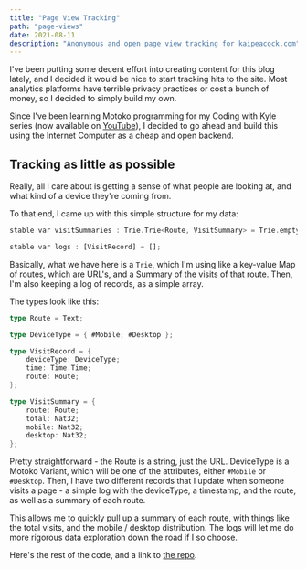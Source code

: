```yaml
---
title: "Page View Tracking"
path: "page-views"
date: 2021-08-11
description: "Anonymous and open page view tracking for kaipeacock.com"
---
```



I've been putting some decent effort into creating content for this blog lately, and I decided it would be nice to start tracking hits to the site. Most analytics platforms have terrible privacy practices or cost a bunch of money, so I decided to simply build my own.

Since I've been learning Motoko programming for my Coding with Kyle series (now available on [YouTube](https://www.youtube.com/playlist?list=PLuhDt1vhGcrfQGLWqhUo9-DFD5JaHqCh1)), I decided to go ahead and build this using the Internet Computer as a cheap and open backend.

## Tracking as little as possible

Really, all I care about is getting a sense of what people are looking at, and what kind of a device they're coming from. 

To that end, I came up with this simple structure for my data: 

```rust
stable var visitSummaries : Trie.Trie<Route, VisitSummary> = Trie.empty();

stable var logs : [VisitRecord] = [];
```

Basically, what we have here is a `Trie`, which I'm using like a key-value Map of routes, which are URL's, and a Summary of the visits of that route. Then, I'm also keeping a log of records, as a simple array. 

The types look like this: 

```rust
type Route = Text;

type DeviceType = { #Mobile; #Desktop };

type VisitRecord = {
    deviceType: DeviceType;
    time: Time.Time;
    route: Route;
};

type VisitSummary = {
    route: Route;
    total: Nat32;
    mobile: Nat32;
    desktop: Nat32;
};
```

Pretty straightforward - the Route is a string, just the URL. DeviceType is a Motoko Variant, which will be one of the attributes, either `#Mobile` or `#Desktop`. Then, I have two different records that I update when someone visits a page - a simple log with the deviceType, a timestamp, and the route, as well as a summary of each route.

This allows me to quickly pull up a summary of each route, with things like the total visits, and the mobile / desktop distribution. The logs will let me do more rigorous data exploration down the road if I so choose. 

Here's the rest of the code, and a link to [the repo](https://github.com/krpeacock/page-visits).


<FileEmbed language="mo" fileName="main.mo" url="https://raw.githubusercontent.com/krpeacock/page-visits/main/src/page_visits/main.mo"/>

